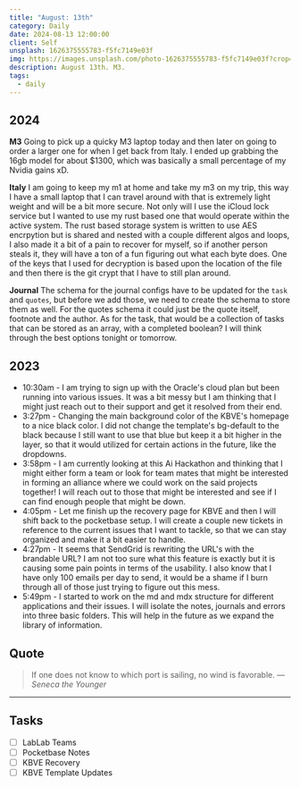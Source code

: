 ```yaml
---
title: "August: 13th"
category: Daily
date: 2024-08-13 12:00:00
client: Self
unsplash: 1626375555783-f5fc7149e03f
img: https://images.unsplash.com/photo-1626375555783-f5fc7149e03f?crop=entropy&cs=srgb&fm=jpg&ixid=MnwzNjM5Nzd8MHwxfHJhbmRvbXx8fHx8fHx8fDE2ODE3NDg2ODY&ixlib=rb-4.0.3&q=85
description: August 13th. M3.
tags:
  - daily
---
```


## 2024

**M3**
Going to pick up a quicky M3 laptop today and then later on going to order a larger one for when I get back from Italy.
I ended up grabbing the 16gb model for about $1300, which was basically a small percentage of my Nvidia gains xD.

**Italy**
I am going to keep my m1 at home and take my m3 on my trip, this way I have a small laptop that I can travel around with that is extremely light weight and will be a bit more secure.
Not only will I use the iCloud lock service but I wanted to use my rust based one that would operate within the active system.
The rust based storage system is written to use AES encrpytion but is shared and nested with a couple different algos and loops, I also made it a bit of a pain to recover for myself, so if another person steals it, they will have a ton of a fun figuring out what each byte does.
One of the keys that I used for decryption is based upon the location of the file and then there is the git crypt that I have to still plan around.

**Journal**
The schema for the journal configs have to be updated for the `task` and `quotes`, but before we add those, we need to create the schema to store them as well.
For the quotes schema it could just be the quote itself, footnote and the author.
As for the task, that would be a collection of tasks that can be stored as an array, with a completed boolean?
I will think through the best options tonight or tomorrow.


<Adsense />

## 2023
- 10:30am - I am trying to sign up with the Oracle's cloud plan but been running into various issues. It was a bit messy but I am thinking that I might just reach out to their support and get it resolved from their end. 
- 3:27pm - Changing the main background color of the KBVE's homepage to a nice black color. I did not change the template's bg-default to the black because I still want to use that blue but keep it a bit higher in the layer, so that it would utilized for certain actions in the future, like the dropdowns. 
- 3:58pm - I am currently looking at this Ai Hackathon and thinking that I might either form a team or look for team mates that might be interested in forming an alliance where we could work on the said projects together! I will reach out to those that might be interested and see if I can find enough people that might be down.
- 4:05pm - Let me finish up the recovery page for KBVE and then I will shift back to the pocketbase setup. I will create a couple new tickets in reference to the current issues that I want to tackle, so that we can stay organized and make it a bit easier to handle. 
- 4:27pm - It seems that SendGrid is rewriting the URL's with the brandable URL? I am not too sure what this feature is exactly but it is causing some pain points in terms of the usability. I also know that I have only 100 emails per day to send, it would be a shame if I burn through all of those just trying to figure out this mess. 
- 5:49pm - I started to work on the md and mdx structure for different applications and their issues. I will isolate the notes, journals and errors into three basic folders. This will help in the future as we expand the library of information.

## Quote

> If one does not know to which port is sailing, no wind is favorable.
> — <cite>Seneca the Younger</cite>

---

## Tasks

- [ ] LabLab Teams
- [ ] Pocketbase Notes
- [ ] KBVE Recovery
- [ ] KBVE Template Updates